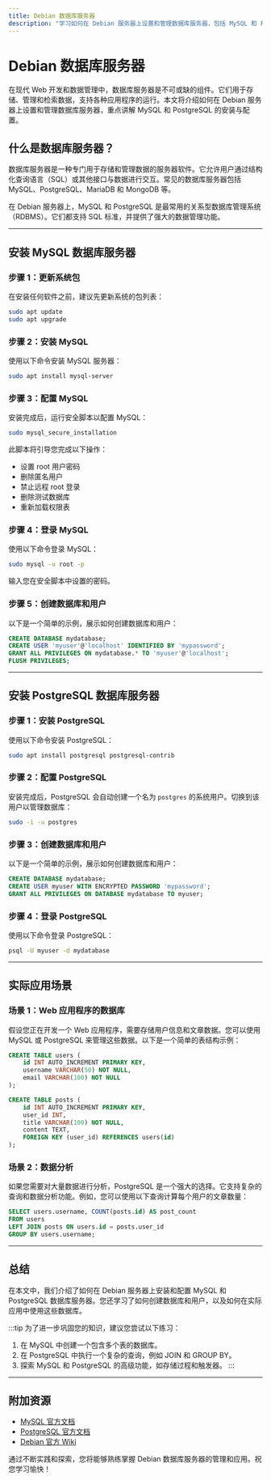```yaml
---
title: Debian 数据库服务器
description: "学习如何在 Debian 服务器上设置和管理数据库服务器，包括 MySQL 和 PostgreSQL 的安装、配置与基本操作。"
---
```


# Debian 数据库服务器

在现代 Web 开发和数据管理中，数据库服务器是不可或缺的组件。它们用于存储、管理和检索数据，支持各种应用程序的运行。本文将介绍如何在 Debian 服务器上设置和管理数据库服务器，重点讲解 MySQL 和 PostgreSQL 的安装与配置。

## 什么是数据库服务器？

数据库服务器是一种专门用于存储和管理数据的服务器软件。它允许用户通过结构化查询语言（SQL）或其他接口与数据进行交互。常见的数据库服务器包括 MySQL、PostgreSQL、MariaDB 和 MongoDB 等。

在 Debian 服务器上，MySQL 和 PostgreSQL 是最常用的关系型数据库管理系统（RDBMS）。它们都支持 SQL 标准，并提供了强大的数据管理功能。

---

## 安装 MySQL 数据库服务器

### 步骤 1：更新系统包
在安装任何软件之前，建议先更新系统的包列表：
```bash
sudo apt update
sudo apt upgrade
```

### 步骤 2：安装 MySQL
使用以下命令安装 MySQL 服务器：
```bash
sudo apt install mysql-server
```

### 步骤 3：配置 MySQL
安装完成后，运行安全脚本以配置 MySQL：
```bash
sudo mysql_secure_installation
```
此脚本将引导您完成以下操作：
- 设置 root 用户密码
- 删除匿名用户
- 禁止远程 root 登录
- 删除测试数据库
- 重新加载权限表

### 步骤 4：登录 MySQL
使用以下命令登录 MySQL：
```bash
sudo mysql -u root -p
```
输入您在安全脚本中设置的密码。

### 步骤 5：创建数据库和用户
以下是一个简单的示例，展示如何创建数据库和用户：
```sql
CREATE DATABASE mydatabase;
CREATE USER 'myuser'@'localhost' IDENTIFIED BY 'mypassword';
GRANT ALL PRIVILEGES ON mydatabase.* TO 'myuser'@'localhost';
FLUSH PRIVILEGES;
```

---

## 安装 PostgreSQL 数据库服务器

### 步骤 1：安装 PostgreSQL
使用以下命令安装 PostgreSQL：
```bash
sudo apt install postgresql postgresql-contrib
```

### 步骤 2：配置 PostgreSQL
安装完成后，PostgreSQL 会自动创建一个名为 `postgres` 的系统用户。切换到该用户以管理数据库：
```bash
sudo -i -u postgres
```

### 步骤 3：创建数据库和用户
以下是一个简单的示例，展示如何创建数据库和用户：
```sql
CREATE DATABASE mydatabase;
CREATE USER myuser WITH ENCRYPTED PASSWORD 'mypassword';
GRANT ALL PRIVILEGES ON DATABASE mydatabase TO myuser;
```

### 步骤 4：登录 PostgreSQL
使用以下命令登录 PostgreSQL：
```bash
psql -U myuser -d mydatabase
```

---

## 实际应用场景

### 场景 1：Web 应用程序的数据库
假设您正在开发一个 Web 应用程序，需要存储用户信息和文章数据。您可以使用 MySQL 或 PostgreSQL 来管理这些数据。以下是一个简单的表结构示例：
```sql
CREATE TABLE users (
    id INT AUTO_INCREMENT PRIMARY KEY,
    username VARCHAR(50) NOT NULL,
    email VARCHAR(100) NOT NULL
);

CREATE TABLE posts (
    id INT AUTO_INCREMENT PRIMARY KEY,
    user_id INT,
    title VARCHAR(100) NOT NULL,
    content TEXT,
    FOREIGN KEY (user_id) REFERENCES users(id)
);
```

### 场景 2：数据分析
如果您需要对大量数据进行分析，PostgreSQL 是一个强大的选择。它支持复杂的查询和数据分析功能。例如，您可以使用以下查询计算每个用户的文章数量：
```sql
SELECT users.username, COUNT(posts.id) AS post_count
FROM users
LEFT JOIN posts ON users.id = posts.user_id
GROUP BY users.username;
```

---

## 总结

在本文中，我们介绍了如何在 Debian 服务器上安装和配置 MySQL 和 PostgreSQL 数据库服务器。您还学习了如何创建数据库和用户，以及如何在实际应用中使用这些数据库。

:::tip
为了进一步巩固您的知识，建议您尝试以下练习：
1. 在 MySQL 中创建一个包含多个表的数据库。
2. 在 PostgreSQL 中执行一个复杂的查询，例如 JOIN 和 GROUP BY。
3. 探索 MySQL 和 PostgreSQL 的高级功能，如存储过程和触发器。
:::

---

## 附加资源

- [MySQL 官方文档](https://dev.mysql.com/doc/)
- [PostgreSQL 官方文档](https://www.postgresql.org/docs/)
- [Debian 官方 Wiki](https://wiki.debian.org/)

通过不断实践和探索，您将能够熟练掌握 Debian 数据库服务器的管理和应用。祝您学习愉快！
